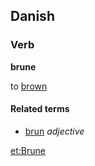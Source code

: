 ==Danish==
===Verb===
'''brune'''

to [[brown]]

====Related terms====
*[[brun]] ''adjective''

[[et:Brune]]